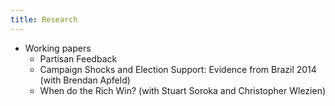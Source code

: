 ```yaml
---
title: Research
---
```


* Working papers
	+ Partisan Feedback
	+ Campaign Shocks and Election Support: Evidence from Brazil 2014 (with Brendan Apfeld)
	+ When do the Rich Win? (with Stuart Soroka and Christopher Wlezien)